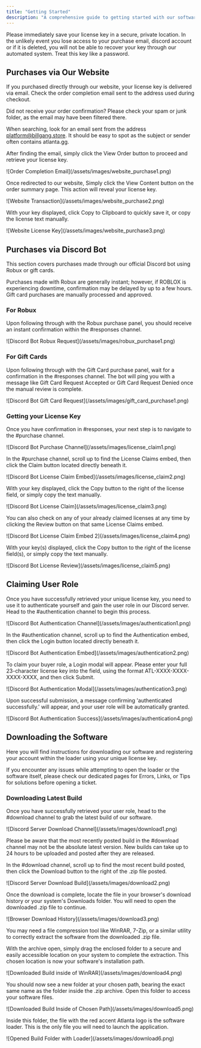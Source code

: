 ```yaml
---
title: "Getting Started"
description: "A comprehensive guide to getting started with our software. Learn how to activate your license, install the software, and get set up quickly and easily."
---
```


<Warning>Please immediately save your license key in a secure, private location. In the unlikely event you lose access to your purchase email, discord account or if it is deleted, you will not be able to recover your key through our automated system. Treat this key like a password.</Warning>

## Purchases via Our Website

If you purchased directly through our website, your license key is delivered via email. Check the order completion email sent to the address used during checkout.

<Note>Did not receive your order confirmation? Please check your spam or junk folder, as the email may have been filtered there.</Note>

When searching, look for an email sent from the address platform@billgang.store. It should be easy to spot as the subject or sender often contains atlanta.gg.

After finding the email, simply click the View Order button to proceed and retrieve your license key.

<Frame caption="Order Completion Email">
	![Order Completion Email](/assets/images/website_purchase1.png)
</Frame>

Once redirected to our website, Simply click the View Content button on the order summary page. This action will reveal your license key.

<Frame caption="Website Transaction">
	![Website Transaction](/assets/images/website_purchase2.png)
</Frame>

With your key displayed, click Copy to Clipboard to quickly save it, or copy the license text manually.

<Frame caption="Website License Key">
	![Website License Key](/assets/images/website_purchase3.png)
</Frame>

## Purchases via Discord Bot

This section covers purchases made through our official Discord bot using Robux or gift cards.

<Note>Purchases made with Robux are generally instant; however, if ROBLOX is experiencing downtime, confirmation may be delayed by up to a few hours. Gift card purchases are manually processed and approved.</Note>

### For Robux

Upon following through with the Robux purchase panel, you should receive an instant confirmation within the #responses channel.

<Frame caption="Discord Bot Robux Request">
	![Discord Bot Robux Request](/assets/images/robux_purchase1.png)
</Frame>

### For Gift Cards

Upon following through with the Gift Card purchase panel, wait for a confirmation in the #responses channel. The bot will ping you with a message like Gift Card Request Accepted or Gift Card Request Denied once the manual review is complete.

<Frame caption="Discord Bot Gift Card Request">
	![Discord Bot Gift Card Request](/assets/images/gift_card_purchase1.png)
</Frame>

### Getting your License Key

Once you have confirmation in #responses, your next step is to navigate to the #purchase channel.

<Frame caption="Discord Bot Purchase Channel">
	![Discord Bot Purchase Channel](/assets/images/license_claim1.png)
</Frame>

In the #purchase channel, scroll up to find the License Claims embed, then click the Claim button located directly beneath it.

<Frame caption="Discord Bot License Claim Embed">
	![Discord Bot License Claim Embed](/assets/images/license_claim2.png)
</Frame>

With your key displayed, click the Copy button to the right of the license field, or simply copy the text manually.

<Frame caption="Discord Bot License Claim">
	![Discord Bot License Claim](/assets/images/license_claim3.png)
</Frame>

You can also check on any of your already claimed licenses at any time by clicking the Review button on that same License Claims embed.

<Frame caption="Discord Bot License Claim Embed 2">
	![Discord Bot License Claim Embed 2](/assets/images/license_claim4.png)
</Frame>

With your key(s) displayed, click the Copy button to the right of the license field(s), or simply copy the text manually.

<Frame caption="Discord Bot License Review">
	![Discord Bot License Review](/assets/images/license_claim5.png)
</Frame>

## Claiming User Role

Once you have successfully retrieved your unique license key, you need to use it to authenticate yourself and gain the user role in our Discord server. Head to the #authentication channel to begin this process.

<Frame caption="Discord Bot Authentication Channel">
	![Discord Bot Authentication Channel](/assets/images/authentication1.png)
</Frame>

In the #authentication channel, scroll up to find the Authentication embed, then click the Login button located directly beneath it.

<Frame caption="Discord Bot Authentication Embed">
	![Discord Bot Authentication Embed](/assets/images/authentication2.png)
</Frame>

To claim your buyer role, a Login modal will appear. Please enter your full 23-character license key into the field, using the format ATL-XXXX-XXXX-XXXX-XXXX, and then click Submit.

<Frame caption="Discord Bot Authentication Modal">
	![Discord Bot Authentication Modal](/assets/images/authentication3.png)
</Frame>

Upon successful submission, a message confirming 'authenticated successfully.' will appear, and your user role will be automatically granted.

<Frame caption="Discord Bot Authentication Success">
	![Discord Bot Authentication Success](/assets/images/authentication4.png)
</Frame>

## Downloading the Software

Here you will find instructions for downloading our software and registering your account within the loader using your unique license key.

<Tip>If you encounter any issues while attempting to open the loader or the software itself, please check our dedicated pages for Errors, Links, or Tips for solutions before opening a ticket.</Tip>

### Downloading Latest Build

Once you have successfully retrieved your user role, head to the #download channel to grab the latest build of our software.

<Frame caption="Discord Server Download Channel">
	![Discord Server Download Channel](/assets/images/download1.png)
</Frame>

<Note>Please be aware that the most recently posted build in the #download channel may not be the absolute latest version. New builds can take up to 24 hours to be uploaded and posted after they are released.</Note>

In the #download channel, scroll up to find the most recent build posted, then click the Download button to the right of the .zip file posted.

<Frame caption="Discord Server Download Build">
	![Discord Server Download Build](/assets/images/download2.png)
</Frame>

Once the download is complete, locate the file in your browser's download history or your system's Downloads folder. You will need to open the downloaded .zip file to continue.

<Frame caption="Browser Download History">
	![Browser Download History](/assets/images/download3.png)
</Frame>

<Warning>You may need a file compression tool like WinRAR, 7-Zip, or a similar utility to correctly extract the software from the downloaded .zip file.</Warning>

With the archive open, simply drag the enclosed folder to a secure and easily accessible location on your system to complete the extraction. This chosen location is now your software's installation path.

<Frame caption="Downloaded Build Inside of WinRAR">
	![Downloaded Build inside of WinRAR](/assets/images/download4.png)
</Frame>

You should now see a new folder at your chosen path, bearing the exact same name as the folder inside the .zip archive. Open this folder to access your software files.

<Frame caption="Downloaded Build Inside of Chosen Path">
	![Downloaded Build Inside of Chosen Path](/assets/images/download5.png)
</Frame>

Inside this folder, the file with the red accent Atlanta logo is the software loader. This is the only file you will need to launch the application.

<Frame caption="Opened Build Folder with Loader">
	![Opened Build Folder with Loader](/assets/images/download6.png)
</Frame>